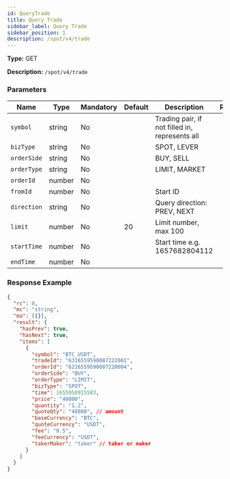 ```yaml
---
id: QueryTrade
title: Query Trade
sidebar_label: Query Trade
sidebar_position: 1
description: /spot/v4/trade
---
```


**Type:** GET

**Description:** `/spot/v4/trade`

### Parameters

| Name | Type | Mandatory | Default | Description | Ranges |
| --- | --- | --- | --- | --- | --- |
| `symbol` | string | No |  | Trading pair, if not filled in, represents all |  |
| `bizType` | string | No |  | SPOT, LEVER |  |
| `orderSide` | string | No |  | BUY, SELL |  |
| `orderType` | string | No |  | LIMIT, MARKET |  |
| `orderId` | number | No |  |  |  |
| `fromId` | number | No |  | Start ID |  |
| `direction` | string | No |  | Query direction: PREV, NEXT |  |
| `limit` | number | No | 20 | Limit number, max 100 |  |
| `startTime` | number | No |  | Start time e.g. 1657682804112 |  |
| `endTime` | number | No |  |  |  |

### Response Example

```json title="Response"
{
  "rc": 0,
  "mc": "string",
  "ma": [{}],
  "result": {
    "hasPrev": true,
    "hasNext": true,
    "items": [
      {
        "symbol": "BTC_USDT",
        "tradeId": "6316559590087222001",
        "orderId": "6216559590087220004",
        "orderSide": "BUY",
        "orderType": "LIMIT",
        "bizType": "SPOT",
        "time": 1655958915583,
        "price": "40000",
        "quantity": "1.2",
        "quoteQty": "48000", // amount
        "baseCurrency": "BTC",
        "quoteCurrency": "USDT",
        "fee": "0.5",
        "feeCurrency": "USDT",
        "takerMaker": "taker" // taker or maker
      }
    ]
  }
}
```
